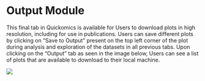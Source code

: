 # Output Module

This final tab in Quickomics is available for Users to download plots in high resolution, including for use in publications. Users can save different plots by clicking on “Save to Output” present on the top left corner of the plot during analysis and exploration of the datasets in all previous tabs. Upon clicking on the “Output” tab as seen in the image below, Users can see a list of plots that are available to download to their local machine.

![](https://interactivereport.github.io/Quickomics/tutorial/Figures/FigureS12_1.png)
